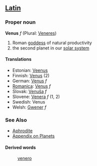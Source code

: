 ==[[Latin]]==
===Proper noun===
'''Venus''' ''f'' (Plural: [[Veneres]])

# Roman [[goddess]] of natural productivity
# the second planet in our [[solar system]]

==== Translations ====
*Estonian: [[Veenus]]
*Finnish: [[Venus]] (2)
*German: [[Venus]] ''f''
*[[Romanica]]: [[Venus]] ''f''
*Slovak: [[Venuša]] ''f''
*Slovene: [[Venera]] ''f'' (1, 2)
*Swedish: Venus
*Welsh: [[Gwener]] ''f''

=== See Also ===
* [[Aphrodite]]
*[[Wiktionary_Appendix:Planets|Appendix on Planets]]

====Derived words====
: [[venero]]